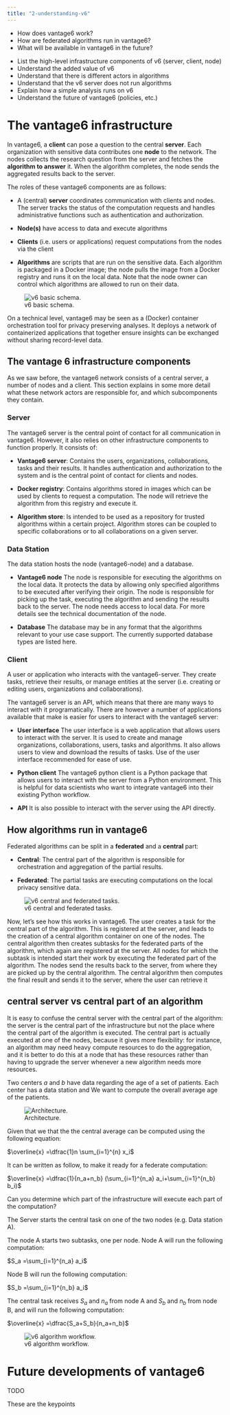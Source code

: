 ---
title: "2-understanding-v6"
---

::: questions
-   How does vantage6 work?
-   How are federated algorithms run in vantage6?
-   What will be available in vantage6 in the future?
:::

::: objectives
-   List the high-level infrastructure components of v6 (server, client, node)
-   Understand the added value of v6
-   Understand that there is different actors in algorithms
-   Understand that the v6 server does not run algorithms
-   Explain how a simple analysis runs on v6
-   Understand the future of vantage6 (policies, etc.)
:::

# The vantage6 infrastructure

In vantage6, a **client** can pose a question to the central **server**. Each organization with sensitive data contributes one **node** to the network. The nodes collects the research question from the server and fetches the **algorithm to answer** it. When the algorithm completes, the node sends the aggregated results back to the server.

The roles of these vantage6 components are as follows:

-   A (central) **server** coordinates communication with clients and nodes. The server tracks the status of the computation requests and handles administrative functions such as authentication and authorization.

-   **Node(s)** have access to data and execute algorithms

-   **Clients** (i.e. users or applications) request computations from the nodes via the client

-   **Algorithms** are scripts that are run on the sensitive data. Each algorithm is packaged in a Docker image; the node pulls the image from a Docker registry and runs it on the local data. Note that the node owner can control which algorithms are allowed to run on their data.

![v6 basic schema.](fig/v6_basic_schema.svg)

On a technical level, vantage6 may be seen as a (Docker) container orchestration tool for privacy preserving analyses. It deploys a network of containerized applications that together ensure insights can be exchanged without sharing record-level data.

## The vantage 6 infrastructure components

As we saw before, the vantage6 network consists of a central server, a number of nodes and a client. This section explains in some more detail what these network actors are responsible for, and which subcomponents they contain.

### Server

The vantage6 server is the central point of contact for all communication in vantage6. However, it also relies on other infrastructure components to function properly. It consists of:

-   **Vantage6 server**: Contains the users, organizations, collaborations, tasks and their results. It handles authentication and authorization to the system and is the central point of contact for clients and nodes.

-   **Docker registry**: Contains algorithms stored in images which can be used by clients to request a computation. The node will retrieve the algorithm from this registry and execute it.

-   **Algorithm store**: Is intended to be used as a repository for trusted algorithms within a certain project. Algorithm stores can be coupled to specific collaborations or to all collaborations on a given server.

### Data Station

The data station hosts the node (vantage6-node) and a database.

-   **Vantage6 node** The node is responsible for executing the algorithms on the local data. It protects the data by allowing only specified algorithms to be executed after verifying their origin. The node is responsible for picking up the task, executing the algorithm and sending the results back to the server. The node needs access to local data. For more details see the technical documentation of the node.

-   **Database** The database may be in any format that the algorithms relevant to your use case support. The currently supported database types are listed here.

### Client

A user or application who interacts with the vantage6-server. They create tasks, retrieve their results, or manage entities at the server (i.e. creating or editing users, organizations and collaborations).

The vantage6 server is an API, which means that there are many ways to interact with it programatically. There are however a number of applications available that make is easier for users to interact with the vantage6 server:

-   **User interface** The user interface is a web application that allows users to interact with the server. It is used to create and manage organizations, collaborations, users, tasks and algorithms. It also allows users to view and download the results of tasks. Use of the user interface recommended for ease of use.

-   **Python client** The vantage6 python client <python-client> is a Python package that allows users to interact with the server from a Python environment. This is helpful for data scientists who want to integrate vantage6 into their existing Python workflow.

-   **API** It is also possible to interact with the server using the API directly.


## How algorithms run in vantage6

Federated algorithms can be split in a **federated** and a **central** part:

-   **Central**: The central part of the algorithm is responsible for orchestration and aggregation of the partial results. 

-   **Federated**: The partial tasks are executing computations on the local privacy sensitive data. 

![v6 central and federated tasks.](fig/algorithm_central_and_subtasks.png)

Now, let’s see how this works in vantage6. The user creates a task for the central part of the algorithm. This is registered at the server, and leads to the creation of a central algorithm container on one of the nodes. The central algorithm then creates subtasks for the federated parts of the algorithm, which again are registered at the server. All nodes for which the subtask is intended start their work by executing the federated part of the algorithm. The nodes send the results back to the server, from where they are picked up by the central algorithm. The central algorithm then computes the final result and sends it to the server, where the user can retrieve it


::: callout

## central server vs central part of an algorithm

It is easy to confuse the central server with the central part of the algorithm: the server is the central part of the infrastructure but not the place where the central part of the algorithm is executed. The central part is actually executed at one of the nodes, because it gives more flexibility: for instance, an algorithm may need heavy compute resources to do the aggregation, and it is better to do this at a node that has these resources rather than having to upgrade the server whenever a new algorithm needs more resources.
:::
::: challenge

Two centers $a$ and $b$ have data regarding the age of a set of patients. Each center has a data station and We want to compute the overall average age of the patients. 

![Architecture.](fig/schema_exercise.png)

Given that we that the the central average can be computed using the following equation:

$\overline{x} =\dfrac{1}n \sum_{i=1}^{n} x_i$

It can be written as follow, to make it ready for a federate computation:

$\overline{x} =\dfrac{1}{n_a+n_b} (\sum_{i=1}^{n_a} a_i+\sum_{i=1}^{n_b} b_i)$

Can you determine which part of the infrastructure will execute each part of the computation?

::: solution

The Server starts the central task on one of the two nodes (e.g. Data station A).

The node A starts two subtasks, one per node. Node A will run the following computation:

$S_a =\sum_{i=1}^{n_a} a_i$

Node B will run the following computation:

$S_b =\sum_{i=1}^{n_b} a_i$

The central task receives $S_a$ and $n_a$ from node A and $S_b$ and $n_b$ from node B, and will run the following computation:

$\overline{x} =\dfrac{S_a+S_b}{n_a+n_b}$

![v6 algorithm workflow.](fig/algorithm_workflow.png)

:::

:::

# Future developments of vantage6

TODO

::: keypoints
These are the keypoints
:::

